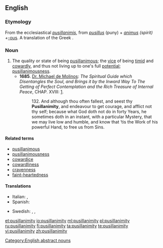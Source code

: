 ==English==

===Etymology===
From the ecclesiastical {{etyl|la|en}} ''[[pusillanimis]]'', from ''[[pusillus]]'' (puny) + ''[[animus]] (spirit) + ''[[-ous]]. A translation of the Greek {{term|ὀλιγόψυχος||faint-hearted|tr=oligopsykhos|lang=grc}}.

===Noun===
{{en-noun|pusillanimities}}

# The quality or state of being [[pusillanimous]];  the [[vice]] of being [[timid]] and [[cowardly]], and thus not living up to one's full [[potential]]; [[pusillanimousness]].
#* '''1685'''.  [[w:Miguel de Molinos|Dr. Michael de Molinos]]: ''The Spiritual Guide which Disentangles the Soul, and Brings it by the Inward Way To The Getting of Perfect Contemplation and the Rich Treasure of Internal Peace'', CHAP. XVIII: [http://www.ccel.org/ccel/molinos/guide.html].
#*: 132. And although thou often fallest, and seest thy '''Pusillanimity''', and endeavour to get courage, and afflict not thy self; because what God doth not do in forty Years, he sometimes doth in an instant, with a particular Mystery, that we may live low and humble, and know that ‘tis the Work of his powerful Hand, to free us from Sins.

====Related terms====
* [[pusillanimous]]
* [[pusillanimousness]]
* [[cowardice]]
* [[cowardliness]]
* [[cravenness]]
* [[faint-heartedness]]

====Translations====
{{trans-top}}
* Italian: {{t-|it|pusillanimità|f}}, {{t+|it|viltà|f}}
* Spanish: {{t-|es|pusilanimidad|f}}
{{trans-mid}}
* Swedish: {{t+|sv|räddhåga}}, {{t-|sv|klenmodighet}}, {{t-|sv|försagdhet}}
{{trans-bottom}}

[[Category:English abstract nouns]]

[[et:pusillanimity]]
[[io:pusillanimity]]
[[ml:pusillanimity]]
[[pl:pusillanimity]]
[[ru:pusillanimity]]
[[fi:pusillanimity]]
[[ta:pusillanimity]]
[[te:pusillanimity]]
[[vi:pusillanimity]]
[[zh:pusillanimity]]